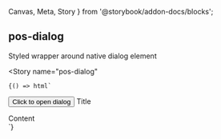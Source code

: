 
  Canvas,
  Meta,
  Story
} from '@storybook/addon-docs/blocks';

<Meta
  title="Inputs"
/>

## pos-dialog

Styled wrapper around native dialog element

<Canvas
  withSource="open">
  <Story
    name="pos-dialog"
  >
    {() => html`
<button type="button" onClick="this.parentNode.querySelector('pos-dialog').showModal()">Click to open dialog</button>
  <pos-dialog>
      <span slot="title">Title</span>
      <div slot="content">Content</div>
  </pos-dialog>
    `}
  </Story>
</Canvas>
